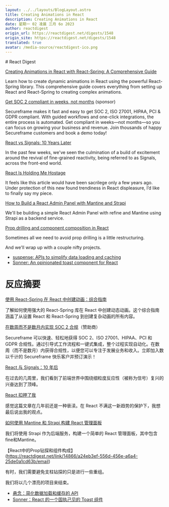 ```yaml
---
layout: ../../layouts/BlogLayout.astro
title: Creating Animations in React
description: Creating Animations in React
date: 星期一 02 凌晨 三月 6o 2023
author: reactdigest
origin_url: https://reactdigest.net/digests/1548
origin_site: https://reactdigest.net/digests/1548
translated: true
avatar: /media-source/reactdigest-ico.png
---
```



<Reference client:only="react" title="Creating Animations in React" url="https://reactdigest.net/digests/1548" />

<Detail client:only="react">
	# React Digest

[Creating Animations in React with React-Spring: A Comprehensive Guide](https://reactdigest.net/link/14861/a24eb3ef-556d-456e-a6a4-25de0a1cd63b/email)

Learn how to create dynamic animations in React using the powerful React-Spring library. This comprehensive guide covers everything from setting up React and React-Spring to creating complex animations.

[Get SOC 2 compliant in weeks, not months](https://reactdigest.net/link/14862/a24eb3ef-556d-456e-a6a4-25de0a1cd63b/email) (sponsor)

Secureframe makes it fast and easy to get SOC 2, ISO 27001, HIPAA, PCI & GDPR compliant. With guided workflows and one-click integrations, the entire process is automated. Get compliant in weeks—not months—so you can focus on growing your business and revenue. Join thousands of happy Secureframe customers and book a demo today!

[React vs Signals: 10 Years Later](https://reactdigest.net/link/14863/a24eb3ef-556d-456e-a6a4-25de0a1cd63b/email)

In the past few weeks, we've seen the culmination of a build of excitement around the revival of fine-grained reactivity, being referred to as Signals, across the front-end world.

[React Is Holding Me Hostage](https://reactdigest.net/link/14864/a24eb3ef-556d-456e-a6a4-25de0a1cd63b/email)

It feels like this article would have been sacrilege only a few years ago. Under protection of this new found trendiness in React displeasure, I’d like to finally say my piece.

[How to Build a React Admin Panel with Mantine and Strapi](https://reactdigest.net/link/14865/a24eb3ef-556d-456e-a6a4-25de0a1cd63b/email)

We'll be building a simple React Admin Panel with refine and Mantine using Strapi as a backend service.

[Prop drilling and component composition in React](https://reactdigest.net/link/14866/a24eb3ef-556d-456e-a6a4-25de0a1cd63b/email)

Sometimes all we need to avoid prop drilling is a little restructuring.

And we'll wrap up with a couple nifty projects.

*   [suspense: APIs to simplify data loading and caching](https://reactdigest.net/link/14867/a24eb3ef-556d-456e-a6a4-25de0a1cd63b/email)
*   [Sonner: An opinionated toast component for React](https://reactdigest.net/link/14868/a24eb3ef-556d-456e-a6a4-25de0a1cd63b/email)


</Detail>

# 反应摘要

[使用 React-Spring 在 React 中创建动画：综合指南](https://reactdigest.net/link/14861/a24eb3ef-556d-456e-a6a4-25de0a1cd63b/email)

了解如何使用强大的 React-Spring 库在 React 中创建动态动画。这个综合指南涵盖了从设置 React 和 React-Spring 到创建复杂动画的所有内容。

[在数周而不是数月内实现 SOC 2 合规](https://reactdigest.net/link/14862/a24eb3ef-556d-456e-a6a4-25de0a1cd63b/email)（赞助商）

Secureframe 可以快速、轻松地获得 SOC 2、ISO 27001、HIPAA、PCI 和 GDPR 合规性。通过引导式工作流程和一键式集成，整个过程实现自动化。在数周（而不是数月）内获得合规性，以便您可以专注于发展业务和收入。立即加入数以千计的 Secureframe 快乐客户并预订演示！

[React 与 Signals：10 年后](https://reactdigest.net/link/14863/a24eb3ef-556d-456e-a6a4-25de0a1cd63b/email)

在过去的几周里，我们看到了前端世界中围绕细粒度反应性（被称为信号）复兴的兴奋达到了顶峰。

[React 扣押了我](https://reactdigest.net/link/14864/a24eb3ef-556d-456e-a6a4-25de0a1cd63b/email)

感觉这篇文章在几年前还是一种亵渎。在 React 不满这一新趋势的保护下，我想最后说出我的观点。

[如何使用 Mantine 和 Strapi 构建 React 管理面板](https://reactdigest.net/link/14865/a24eb3ef-556d-456e-a6a4-25de0a1cd63b/email)

我们将使用 Strapi 作为后端服务，构建一个简单的 React 管理面板，其中包含fine和Mantine。

【React中的Prop钻探和组件构成】(https://reactdigest.net/link/14866/a24eb3ef-556d-456e-a6a4-25de0a1cd63b/email)

有时，我们需要避免支柱钻探的只是进行一些重组。

我们将以几个漂亮的项目来结束。

* [悬念：简化数据加载和缓存的 API](https://reactdigest.net/link/14867/a24eb3ef-556d-456e-a6a4-25de0a1cd63b/email)
* [Sonner：React 的一个固执己见的 Toast 组件](https://reactdigest.net/link/14868/a24eb3ef-556d-456e-a6a4-25de0a1cd63b/email)


